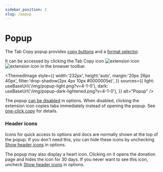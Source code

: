 ```yaml
---
sidebar_position: 2
slug: /popup
---
```



# Popup

The Tab Copy popup provides [copy buttons](./copy-buttons.mdx) and a [format selector](./format-selector.mdx).

It can be accessed by clicking the Tab Copy icon ![extension icon](/img/logo-outline-black.png#light-mode-only)![extension icon](/img/logo-outline-white.png#dark-mode-only) in the browser toolbar.

<ThemedImage
  style={{
    width:'232px',
    height:'auto',
    margin:'20px 26px 40px',
    filter:'drop-shadow(2px 4px 10px #0000005e)',
  }}
  sources={{
    light: useBaseUrl('/img/popup-light.png?v=4-1-0'),
    dark: useBaseUrl('/img/popup-dark-lightened.png?v=4-1-0'),
  }}
  alt="Popup"
/>

The popup [can be disabled](../options.mdx#enable-popup) in options. When disabled, clicking the extension icon copies tabs immediately instead of opening the popup. See [one-click copy](../one-click-copy.mdx) for details.

### Header icons

Icons for quick access to options and docs are normally shown at the top of the popup. If you don't need this, you can hide these icons by unchecking [Show header icons](../options.mdx#show-header-icons) in options.

The popup may also display a heart icon. Clicking on it opens the donation page and hides the icon for 30 days. If you never want to see this icon, uncheck [Show header icons](../options.mdx#show-header-icons) in options.
